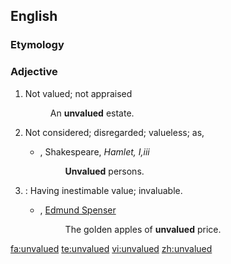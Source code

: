 ==English==

===Etymology===
{{prefix|un|valued}}

===Adjective===
{{en-adj}}

# Not valued; not appraised
#: An '''unvalued''' estate. 
# Not considered; disregarded; valueless; as,
#* {{rfdate}}, Shakespeare, ''Hamlet, I,iii''
#*: '''Unvalued''' persons. 
#{{obsolete}}: Having inestimable value; invaluable.
#* {{rfdate}}, [[w:Edmund Spenser|Edmund Spenser]]
#*: The golden apples of '''unvalued''' price.

[[fa:unvalued]]
[[te:unvalued]]
[[vi:unvalued]]
[[zh:unvalued]]